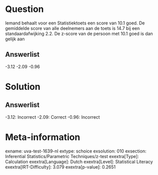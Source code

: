 Question
========

Iemand behaalt voor een Statistiektoets een score van 10.1 goed. De
gemiddelde score van alle deelnemers aan de toets is 14.7 bij een
standaardafwijking 2.2. De z-score van de persoon met 10.1 goed is dan
gelijk aan

Answerlist
----------

-3.12
-2.09
-0.96

Solution
========

Answerlist
----------

-3.12: Incorrect
-2.09: Correct
-0.96: Incorrect

Meta-information
================
exname: uva-test-1639-nl
extype: schoice
exsolution: 010
exsection: Inferential Statistics/Parametric Techniques/z-test
exextra[Type]: Calculation
exextra[Language]: Dutch
exextra[Level]: Statistical Literacy
exextra[IRT-Difficulty]: 3.079
exextra[p-value]: 0.2651
